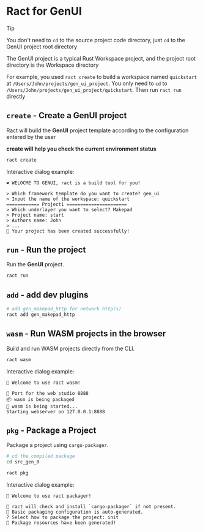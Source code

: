# Ract for GenUI

> [!TIP]
> 
> You don't need to `cd` to the source project code directory, just `cd` to the GenUI project root directory
>
> The GenUI project is a typical Rust Workspace project, and the project root directory is the Workspace directory
>
> For example, you used `ract create` to build a workspace named `quickstart` at `/Users/John/projects/gen_ui_project`.
> You only need to `cd` to `/Users/John/projects/gen_ui_project/quickstart`. Then run `ract run` directly

## `create` - Create a GenUI project

Ract will build the **GenUI** project template according to the configuration entered by the user

**create will help you check the current environment status**

```bash
ract create
```

Interactive dialog example:

```plaintext
❤️ WELOCME TO GENUI, ract is a build tool for you!

> Which framework template do you want to create? gen_ui
> Input the name of the workspace: quickstart
============ Project1 ======================
> Which underlayer you want to select? Makepad
> Project name: start
> Authors name: John
> ...
🎉 Your project has been created successfully!
```

## `run` - Run the project

Run the **GenUI** project.

```bash
ract run
```

## `add` - add dev plugins

```bash
# add gen_makepad_http for network http(s)
ract add gen_makepad_http
```

## `wasm` - Run WASM projects in the browser

Build and run WASM projects directly from the CLI.

```bash
ract wasm
```

Interactive dialog example: 
```plaintext
🥳 Welcome to use ract wasm!

🔸 Port for the web studio 8888
📦 wasm is being packaged
🚀 wasm is being started...
Starting webserver on 127.0.0.1:8888
```

## `pkg` - Package a Project  

Package a project using `cargo-packager`.  

```bash
# cd the compiled package
cd src_gen_0

ract pkg
```

Interactive dialog example:
```plaintext
🥳 Welcome to use ract packager!

🔸 ract will check and install `cargo-packager` if not present.
🔸 Basic packaging configuration is auto-generated.
? Select how to package the project: init
🎉 Package resources have been generated!
```
